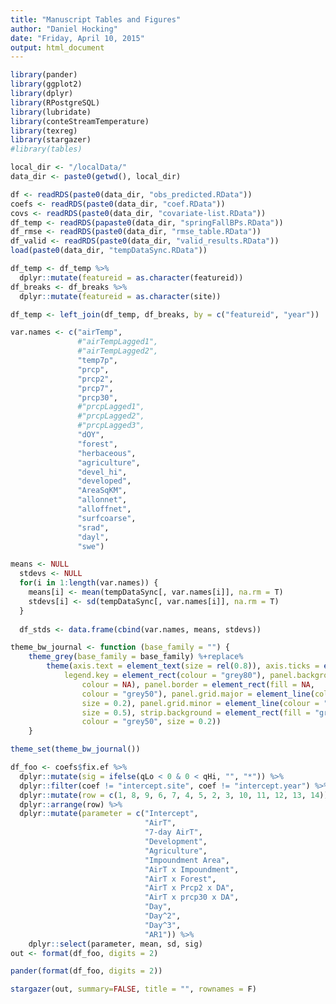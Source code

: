 ```yaml
---
title: "Manuscript Tables and Figures"
author: "Daniel Hocking"
date: "Friday, April 10, 2015"
output: html_document
---
```


```r
library(pander)
library(ggplot2)
library(dplyr)
library(RPostgreSQL)
library(lubridate)
library(conteStreamTemperature)
library(texreg)
library(stargazer)
#library(tables)

local_dir <- "/localData/"
data_dir <- paste0(getwd(), local_dir)

df <- readRDS(paste0(data_dir, "obs_predicted.RData"))
coefs <- readRDS(paste0(data_dir, "coef.RData"))
covs <- readRDS(paste0(data_dir, "covariate-list.RData"))
df_temp <- readRDS(papaste0(data_dir, "springFallBPs.RData"))
df_rmse <- readRDS(paste0(data_dir, "rmse_table.RData"))
df_valid <- readRDS(paste0(data_dir, "valid_results.RData"))
load(paste0(data_dir, "tempDataSync.RData"))

df_temp <- df_temp %>%
  dplyr::mutate(featureid = as.character(featureid))
df_breaks <- df_breaks %>%
  dplyr::mutate(featureid = as.character(site))

df_temp <- left_join(df_temp, df_breaks, by = c("featureid", "year"))

var.names <- c("airTemp", 
               #"airTempLagged1", 
               #"airTempLagged2",
               "temp7p",
               "prcp", 
               "prcp2",
               "prcp7",
               "prcp30",
               #"prcpLagged1", 
               #"prcpLagged2", 
               #"prcpLagged3", 
               "dOY", 
               "forest", 
               "herbaceous", 
               "agriculture", 
               "devel_hi", 
               "developed",
               "AreaSqKM",  
               "allonnet",
               "alloffnet",
               "surfcoarse", 
               "srad", 
               "dayl", 
               "swe")

means <- NULL
  stdevs <- NULL
  for(i in 1:length(var.names)) {
    means[i] <- mean(tempDataSync[, var.names[i]], na.rm = T)
    stdevs[i] <- sd(tempDataSync[, var.names[i]], na.rm = T)
  }
  
  df_stds <- data.frame(cbind(var.names, means, stdevs))
```


```r
theme_bw_journal <- function (base_family = "") {
    theme_grey(base_family = base_family) %+replace% 
        theme(axis.text = element_text(size = rel(0.8)), axis.ticks = element_line(colour = "black"), 
            legend.key = element_rect(colour = "grey80"), panel.background = element_rect(fill = "white", 
                colour = NA), panel.border = element_rect(fill = NA, 
                colour = "grey50"), panel.grid.major = element_line(colour = "grey90", 
                size = 0.2), panel.grid.minor = element_line(colour = "grey98", 
                size = 0.5), strip.background = element_rect(fill = "grey80", 
                colour = "grey50", size = 0.2))
    }

theme_set(theme_bw_journal())
```


```r
df_foo <- coefs$fix.ef %>%
  dplyr::mutate(sig = ifelse(qLo < 0 & 0 < qHi, "", "*")) %>%
  dplyr::filter(coef != "intercept.site", coef != "intercept.year") %>%
  dplyr::mutate(row = c(1, 8, 9, 6, 7, 4, 5, 2, 3, 10, 11, 12, 13, 14)) %>%
  dplyr::arrange(row) %>%
  dplyr::mutate(parameter = c("Intercept",
                              "AirT",
                              "7-day AirT",
                              "Development",
                              "Agriculture",
                              "Impoundment Area",
                              "AirT x Impoundment",
                              "AirT x Forest",
                              "AirT x Prcp2 x DA",
                              "AirT x prcp30 x DA",
                              "Day",
                              "Day^2",
                              "Day^3",
                              "AR1")) %>%
    dplyr::select(parameter, mean, sd, sig)
out <- format(df_foo, digits = 2)

pander(format(df_foo, digits = 2))

stargazer(out, summary=FALSE, title = "", rownames = F)


```


